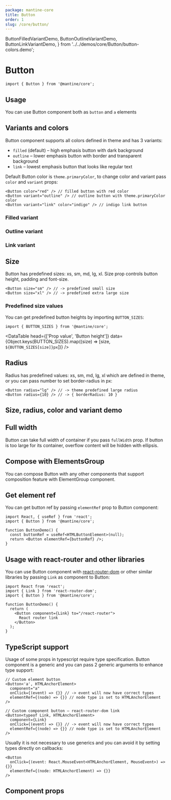 ```yaml
---
package: mantine-core
title: Button
order: 1
slug: /core/button/
---
```


  ButtonFilledVariantDemo,
  ButtonOutlineVariantDemo,
  ButtonLinkVariantDemo,
} from '../../demos/core/Button/button-colors.demo';

# Button

<PageHeader
  source="mantine-core/src/Button/Button.tsx"
  docs="core/Button.mdx"
  package="@mantine/core"
/>

```tsx
import { Button } from '@mantine/core';
```

<ButtonRootDemo />

## Usage

You can use Button component both as `button` and `a` elements

<ButtonComponentsDemo />

## Variants and colors

Button component supports all colors defined in <GatsbyLink to="/theming">theme</GatsbyLink> and has 3 variants:

- `filled` (default) – high emphasis button with dark background
- `outline` – lower emphasis button with border and transparent background
- `link` – lowest emphasis button that looks like regular text

Default Button color is `theme.primaryColor`, to change color and variant pass `color` and `variant` props:

```tsx
<Button color="red" /> // filled button with red color
<Button variant="outline" /> // outline button with theme.primaryColor color
<Button variant="link" color="indigo" /> // indigo link button
```

### Filled variant

<ButtonFilledVariantDemo />

### Outline variant

<ButtonOutlineVariantDemo />

### Link variant

<ButtonLinkVariantDemo />

## Size

Button has predefined sizes: xs, sm, md, lg, xl.
Size prop controls button height, padding and font-size.

```tsx
<Button size="sm" /> // -> predefined small size
<Button size="xl" /> // -> predefined extra large size
```

### Predefined size values

You can get predefined button heights by importing `BUTTON_SIZES`:

```tsx
import { BUTTON_SIZES } from '@mantine/core';
```

<DataTable
  head={['Prop value', 'Button height']}
  data={Object.keys(BUTTON_SIZES).map((size) => [size, `${BUTTON_SIZES[size]}px`])}
/>

## Radius

Radius has predefined values: xs, sm, md, lg, xl which are defined in <GatsbyLink to="/theming">theme</GatsbyLink>,
or you can pass number to set border-radius in px:

```tsx
<Button radius="lg" /> // -> theme predefined large radius
<Button radius={10} /> // -> { borderRadius: 10 }
```

## Size, radius, color and variant demo

<ButtonConfigurator />

## Full width

Button can take full width of container if you pass `fullWidth` prop.
If button is too large for its container, overflow content will be hidden with ellipsis.

<ButtonFullWidthDemo />

## Compose with ElementsGroup

You can compose Button with any other components that support composition feature with <GatsbyLink to="/core/elements-group">ElementGroup</GatsbyLink> component.

<ButtonGroupDemo />

## Get element ref

You can get button ref by passing `elementRef` prop to Button component:

```tsx
import React, { useRef } from 'react';
import { Button } from '@mantine/core';

function ButtonDemo() {
  const buttonRef = useRef<HTMLButtonElement>(null);
  return <Button elementRef={buttonRef} />;
}
```

## Usage with react-router and other libraries

You can use Button component with [react-router-dom](https://reactrouter.com/web/guides/quick-start)
or other similar libraries by passing `Link` as component to Button:

```tsx
import React from 'react';
import { Link } from 'react-router-dom';
import { Button } from '@mantine/core';

function ButtonDemo() {
  return (
    <Button component={Link} to="/react-router">
      React router link
    </Button>
  );
}
```

## TypeScript support

Usage of some props in typescript require type specification.
Button component is a generic and you can pass 2 generic arguments to enhance type support:

```tsx
// Custom element button
<Button<'a', HTMLAnchorElement>
  component="a"
  onClick={(event) => {}} // -> event will now have correct types
  elementRef={(node) => {}} // node type is set to HTMLAnchorElement
/>

// Custom component button – react-router-dom link
<Button<typeof Link, HTMLAnchorElement>
  component={Link}
  onClick={(event) => {}} // -> event will now have correct types
  elementRef={(node) => {}} // node type is set to HTMLAnchorElement
/>
```

Usually it is not necessary to use generics and you can avoid it by setting types directly on callbacks:

```tsx
<Button
  onClick={(event: React.MouseEvent<HTMLAnchorElement, MouseEvent>) => {}}
  elementRef={(node: HTMLAnchorElement) => {}}
/>
```

## Component props

<PropsTable component="Button" />
